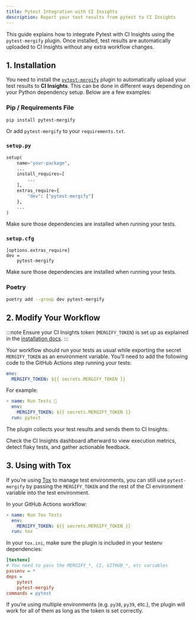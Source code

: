 ```yaml
---
title: Pytest Integration with CI Insights
description: Report your test results from pytest to CI Insights
---
```



<IntegrationLogo src={pytestLogo} alt="Pytest logo"/>

This guide explains how to integrate Pytest with CI Insights using the
`pytest-mergify` plugin. Once installed, test results are automatically
uploaded to CI Insights without any extra workflow changes.

## 1. Installation

You need to install the
[`pytest-mergify`](https://pypi.python.org/pypi/pytest-mergify) plugin to
automatically upload your test results to **CI Insights**. This can be done in
different ways depending on your Python dependency setup. Below are a few
examples:

### Pip / Requirements File

```bash
pip install pytest-mergify
```

Or add `pytest-mergify` to your `requirements.txt`.

### `setup.py`

```python
setup(
    name="your-package",
    ...
    install_requires=[
        ...
    ],
    extras_require={
        "dev": ["pytest-mergify"]
    },
    ...
)
```

Make sure those dependencies are installed when running your tests.

### `setup.cfg`

```config
[options.extras_require]
dev =
    pytest-mergify
```

Make sure those dependencies are installed when running your tests.

### Poetry

```bash
poetry add --group dev pytest-mergify
```

## 2. Modify Your Workflow

:::note
  Ensure your CI Insights token (`MERGIFY_TOKEN`) is set up as explained in the [installation
  docs](/ci-insights#enabling-ci-insights-for-github).
:::

Your workflow should run your tests as usual while exporting the secret
`MERGIFY_TOKEN` as an environment variable. You’ll need to add the following
code to the GitHub Actions step running your tests:

```yaml
env:
  MERGIFY_TOKEN: ${{ secrets.MERGIFY_TOKEN }}
```

For example:

```yaml
- name: Run Tests 🧪
  env:
    MERGIFY_TOKEN: ${{ secrets.MERGIFY_TOKEN }}
  run: pytest
```

The plugin collects your test results and sends them to CI Insights.

Check the CI Insights dashboard afterward to view execution metrics, detect
flaky tests, and gather actionable feedback.

## 3. Using with Tox

If you’re using [Tox](https://tox.wiki/) to manage test environments, you can
still use `pytest-mergify` by passing the `MERGIFY_TOKEN` and the rest of the
CI environment variable into the test environment.

In your GitHub Actions workflow:

```yaml
- name: Run Tox Tests
  env:
    MERGIFY_TOKEN: ${{ secrets.MERGIFY_TOKEN }}
  run: tox
```

In your `tox.ini`, make sure the plugin is included in your testenv dependencies:

```ini
[testenv]
# You need to pass the MERGIFY_*, CI, GITHUB_*, etc variables
passenv = *
deps =
    pytest
    pytest-mergify
commands = pytest
```

If you’re using multiple environments (e.g. `py38`, `py39`, etc.), the plugin
will work for all of them as long as the token is set correctly.

